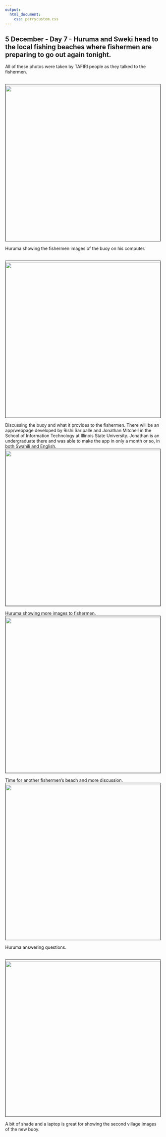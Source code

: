 ```yaml
---
output:
  html_document:
    css: perrycustom.css
---
```

## 5 December - Day 7 - Huruma and Sweki head to the local fishing beaches where fishermen are preparing to go out again tonight.

All of these photos were taken by TAFIRI people as they talked to the fishermen.

<br>
<img align="center" img src="images/day_7_bmu-1.jpg" 
height="500px" width="500px" border="1" style="PADDING-TOP: 5px" style="PADDING-BOTTOM: 5px"/>
<br>

Huruma showing the fishermen images of the buoy on his computer.

<br>
<img align="center" img src="images/day_7_bmu-2.jpg" 
height="500px" width="500px" border="1" style="PADDING-TOP: 5px" style="PADDING-BOTTOM: 5px"/>
<br>

Discussing the buoy and what it provides to the fishermen. There will be an app/webpage developed by Rishi Saripalle and Jonathan Mitchell in the School of Information Technology at Illinois State University. Jonathan is an undergraduate there and was able to make the app in only a month or so, in both Swahili and English.
<br>
<img align="center" img src="images/day_7_bmu-3.jpg" 
height="500px" width="500px" border="1" style="PADDING-TOP: 5px" style="PADDING-BOTTOM: 5px"/>
<br>

Huruma showing more images to fishermen.
<br>
<img align="center" img src="images/day_7_bmu-4.jpg" 
height="500px" width="500px" border="1" style="PADDING-TOP: 5px" style="PADDING-BOTTOM: 5px"/>
<br>

Time for another fishermen's beach and more discussion.
<br>
<img align="center" img src="images/day_7_bmu-5.jpg" 
height="500px" width="500px" border="1" style="PADDING-TOP: 5px" style="PADDING-BOTTOM: 5px"/>
<br>

Huruma answering questions.

<br>
<img align="center" img src="images/day_7_bmu-7.jpg" 
height="500px" width="500px" border="1" style="PADDING-TOP: 5px" style="PADDING-BOTTOM: 5px"/>
<br>

A bit of shade and a laptop is great for showing the second village images of the new buoy.
